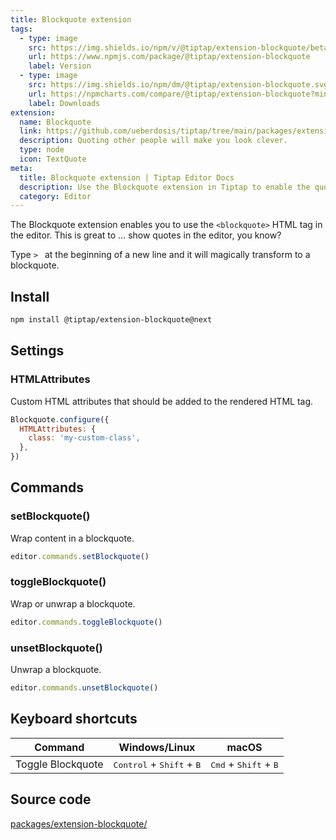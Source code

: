 ```yaml
---
title: Blockquote extension
tags:
  - type: image
    src: https://img.shields.io/npm/v/@tiptap/extension-blockquote/beta?label=version
    url: https://www.npmjs.com/package/@tiptap/extension-blockquote
    label: Version
  - type: image
    src: https://img.shields.io/npm/dm/@tiptap/extension-blockquote.svg
    url: https://npmcharts.com/compare/@tiptap/extension-blockquote?minimal=true
    label: Downloads
extension:
  name: Blockquote
  link: https://github.com/ueberdosis/tiptap/tree/main/packages/extension-blockquote
  description: Quoting other people will make you look clever.
  type: node
  icon: TextQuote
meta:
  title: Blockquote extension | Tiptap Editor Docs
  description: Use the Blockquote extension in Tiptap to enable the quote HTML tag in the editor. Learn more in our docs!
  category: Editor
---
```



The Blockquote extension enables you to use the `<blockquote>` HTML tag in the editor. This is great to … show quotes in the editor, you know?

Type <code>&gt;&nbsp;</code> at the beginning of a new line and it will magically transform to a blockquote.

<CodeDemo path="/Nodes/Blockquote" />

## Install

```bash
npm install @tiptap/extension-blockquote@next
```

## Settings

### HTMLAttributes

Custom HTML attributes that should be added to the rendered HTML tag.

```js
Blockquote.configure({
  HTMLAttributes: {
    class: 'my-custom-class',
  },
})
```

## Commands

### setBlockquote()

Wrap content in a blockquote.

```js
editor.commands.setBlockquote()
```

### toggleBlockquote()

Wrap or unwrap a blockquote.

```js
editor.commands.toggleBlockquote()
```

### unsetBlockquote()

Unwrap a blockquote.

```js
editor.commands.unsetBlockquote()
```

## Keyboard shortcuts

| Command           | Windows/Linux                                        | macOS                                            |
| ----------------- | ---------------------------------------------------- | ------------------------------------------------ |
| Toggle Blockquote | <kbd>Control</kbd> + <kbd>Shift</kbd> + <kbd>B</kbd> | <kbd>Cmd</kbd> + <kbd>Shift</kbd> + <kbd>B</kbd> |

## Source code

[packages/extension-blockquote/](https://github.com/ueberdosis/tiptap/blob/main/packages/extension-blockquote/)
